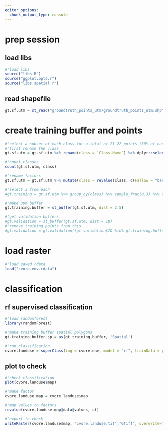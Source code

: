 ```yaml
---
editor_options: 
  chunk_output_type: console
---
```


# prep session

## load libs
```r
#'load libs
source("libs.R")
source("ggplot.opts.r")
source("libs.spatial.r")
```

## read shapefile
```r
gt.sf.utm = st_read("groundtruth_points_utm/groundtruth_points_utm.shp")
```


# create training buffer and points

```r
#'select a subset of each class for a total of 21-22 points (30% of each class)
#'first rename the class
gt.sf.utm = gt.sf.utm %>% rename(class = `Class.Name`) %>% dplyr::select(-Date, -Remarks)

#'count classes
count(gt.sf.utm, class)

#'rename factors
gt.sf.utm = gt.sf.utm %>% mutate(class = revalue(class, c(Fallow = "bare", Grain = "agri_closed", Grassland = "grassland", Horticulture = "agri_open", Plantation = "agri_open", Sugarcane = "agri_closed", Veg = "agri_open")))

#'select 3 from each
#gt.training = gt.sf.utm %>% group_by(class) %>% sample_frac(0.3) %>% st_sf() %>% ungroup()

#'make 30m buffer
gt.training.buffer = st_buffer(gt.sf.utm, dist = 2.5)

#'get validation buffers
#gt.validation = st_buffer(gt.sf.utm, dist = 10)
#'remove training points from this
#gt.validation = gt.validation[!gt.validation$ID %in% gt.training.buffer$ID,]
```

# load raster

```r
#'load saved rdata
load("cvore.env.rdata")
```

# classification

## rf supervised classification

```r
#'load randomforest
library(randomForest)

#'make training buffer spatial polygons
gt.training.buffer.sp = as(gt.training.buffer, 'Spatial')
```

```r
#'run classification
cvore.landuse = superClass(img = cvore.env, model = "rf", trainData = gt.training.buffer.sp, responseCol = "class")
```

## plot to check

```r
#'check classification
plot(cvore.landuse$map)

#'make factor
cvore.landuse.map = cvore.landuse$map

#'map values to factors
revalue(cvore.landuse.map@data@values, c()

#'export to check
writeRaster(cvore.landuse$map, "cvore.landuse.tif","GTiff", overwrite=T)
```

